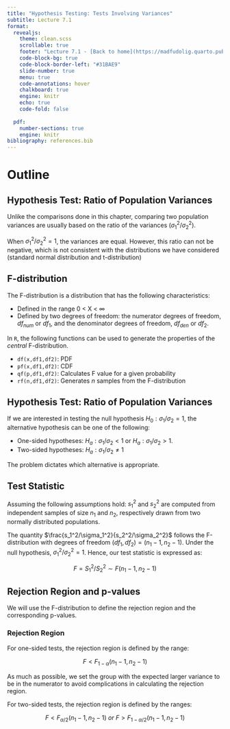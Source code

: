 ```yaml
---
title: "Hypothesis Testing: Tests Involving Variances"
subtitle: Lecture 7.1
format:
  revealjs:
    theme: clean.scss
    scrollable: true
    footer: "Lecture 7.1 - [Back to home](https://madfudolig.quarto.pub/introtobiostats/)"
    code-block-bg: true
    code-block-border-left: "#31BAE9"
    slide-number: true
    menu: true
    code-annotations: hover
    chalkboard: true
    engine: knitr
    echo: true
    code-fold: false
    
  pdf: 
    number-sections: true
    engine: knitr
bibliography: references.bib
---
```


# Outline



## Hypothesis Test: Ratio of Population Variances

 Unlike the comparisons done in this chapter, comparing two population variances are usually based on the ratio of the variances ($\sigma_1^2/\sigma_2^2$).

::: callout-note
When $\sigma_1^2/\sigma_2^2=1$, the variances are equal. However, this ratio can not be negative, which is not consistent with the distributions we have considered (standard normal distribution and t-distribution)
:::

## F-distribution

The F-distribution is a distribution that has the following characteristics:

- Defined in the range 0 < X < $\infty$
- Defined by two degrees of freedom: the numerator degrees of freedom, $df_{num}$ or $df_1$, and the denominator degrees of freedom, $df_{den}$ or $df_2$.

In `R`, the following functions can be used to generate the properties of the *central* F-distribution.

- `df(x,df1,df2)`: PDF
- `pf(x,df1,df2)`: CDF
- `qf(p,df1,df2)`: Calculates F value for a given probability
- `rf(n,df1,df2)`: Generates $n$ samples from the F-distribution

## Hypothesis Test: Ratio of Population Variances

If we are interested in testing the null hypothesis $H_0: \sigma_1/\sigma_2 = 1$, the alternative hypothesis can be one of the following:

-   One-sided hypotheses: $H_a: \sigma_1/\sigma_2 < 1$ or $H_a: \sigma_1/\sigma_2 > 1$.
-   Two-sided hypotheses: $H_a: \sigma_1/\sigma_2 \neq 1$

The problem dictates which alternative is appropriate.

## Test Statistic

Assuming the following assumptions hold: $s_1^2$ and $s_2^2$ are computed from independent samples of size $n_1$ and $n_2$, respectively drawn from two normally distributed populations. 

The quantity $\frac{s_1^2/\sigma_1^2}{s_2^2/\sigma_2^2}$ follows the F-distribution with degrees of freedom $(df_1,df_2) = (n_1-1,n_2-1)$. Under the null hypothesis, $\sigma_1^2/\sigma_2^2 = 1$. Hence, our test statistic is expressed as:

$$
F=S_1^2/S_2^2 \sim F(n_1-1,n_2-1)
$$

## Rejection Region and p-values

We will use the F-distribution to define the rejection region and the corresponding p-values.

::: panel-tabset
### Rejection Region

For one-sided tests, the rejection region is defined by the range:

$$
F < F_{1-\alpha}(n_1-1,n_2-1)
$$

As much as possible, we set the group with the expected larger variance to be in the numerator to avoid complications in calculating the rejection region. 

For two-sided tests, the rejection region is defined by the ranges:

$$
F < F_{\alpha/2}(n_1-1,n_2-1)~ or~ F > F_{1-\alpha/2}(n_1-1,n_2-1)
$$


:::
